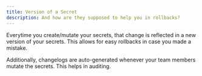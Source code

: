 ```yaml
---
title: Version of a Secret
description: And how are they supposed to help you in rollbacks?
---
```


Everytime you create/mutate your secrets, that change is reflected in a new version of your secrets. This allows for easy rollbacks in case you made a mistake.

Additionally, changelogs are auto-generated whenever your team members mutate the secrets. This helps in auditing.

